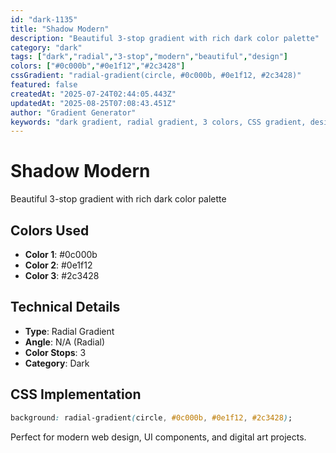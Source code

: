 ```yaml
---
id: "dark-1135"
title: "Shadow Modern"
description: "Beautiful 3-stop gradient with rich dark color palette"
category: "dark"
tags: ["dark","radial","3-stop","modern","beautiful","design"]
colors: ["#0c000b","#0e1f12","#2c3428"]
cssGradient: "radial-gradient(circle, #0c000b, #0e1f12, #2c3428)"
featured: false
createdAt: "2025-07-24T02:44:05.443Z"
updatedAt: "2025-08-25T07:08:43.451Z"
author: "Gradient Generator"
keywords: "dark gradient, radial gradient, 3 colors, CSS gradient, design, #0c000b, #0e1f12, #2c3428"
---
```


# Shadow Modern

Beautiful 3-stop gradient with rich dark color palette

## Colors Used
- **Color 1**: #0c000b
- **Color 2**: #0e1f12
- **Color 3**: #2c3428

## Technical Details
- **Type**: Radial Gradient
- **Angle**: N/A (Radial)
- **Color Stops**: 3
- **Category**: Dark

## CSS Implementation
```css
background: radial-gradient(circle, #0c000b, #0e1f12, #2c3428);
```

Perfect for modern web design, UI components, and digital art projects.

